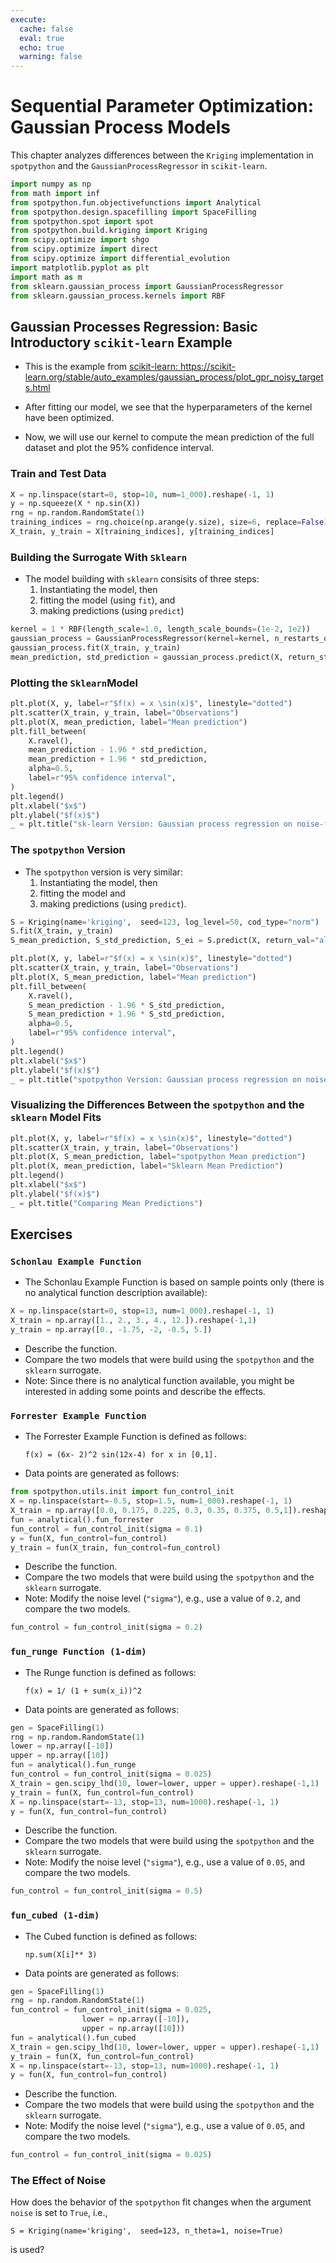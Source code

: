 ```yaml
---
execute:
  cache: false
  eval: true
  echo: true
  warning: false
---
```


# Sequential Parameter Optimization:  Gaussian Process Models {#sec-gaussian-process-models}

This chapter analyzes differences between the `Kriging` implementation in `spotpython` and the `GaussianProcessRegressor` in `scikit-learn`.

```python
import numpy as np
from math import inf
from spotpython.fun.objectivefunctions import Analytical
from spotpython.design.spacefilling import SpaceFilling
from spotpython.spot import spot
from spotpython.build.kriging import Kriging
from scipy.optimize import shgo
from scipy.optimize import direct
from scipy.optimize import differential_evolution
import matplotlib.pyplot as plt
import math as m
from sklearn.gaussian_process import GaussianProcessRegressor
from sklearn.gaussian_process.kernels import RBF
```

## Gaussian Processes Regression: Basic Introductory `scikit-learn` Example

* This is the example from [scikit-learn: https://scikit-learn.org/stable/auto_examples/gaussian_process/plot_gpr_noisy_targets.html](https://scikit-learn.org/stable/auto_examples/gaussian_process/plot_gpr_noisy_targets.html)

* After fitting our model, we see that the hyperparameters of the kernel have been optimized. 
* Now, we will use our kernel to compute the mean prediction of the full dataset and plot the 95% confidence interval.

### Train and Test Data

```python
X = np.linspace(start=0, stop=10, num=1_000).reshape(-1, 1)
y = np.squeeze(X * np.sin(X))
rng = np.random.RandomState(1)
training_indices = rng.choice(np.arange(y.size), size=6, replace=False)
X_train, y_train = X[training_indices], y[training_indices]
```

### Building the Surrogate With `Sklearn`

* The model building with `sklearn` consisits of three steps:
    1. Instantiating the model, then
    2. fitting the model (using `fit`), and
    3. making predictions (using `predict`)

```python
kernel = 1 * RBF(length_scale=1.0, length_scale_bounds=(1e-2, 1e2))
gaussian_process = GaussianProcessRegressor(kernel=kernel, n_restarts_optimizer=9)
gaussian_process.fit(X_train, y_train)
mean_prediction, std_prediction = gaussian_process.predict(X, return_std=True)
```

### Plotting the `Sklearn`Model

```python
plt.plot(X, y, label=r"$f(x) = x \sin(x)$", linestyle="dotted")
plt.scatter(X_train, y_train, label="Observations")
plt.plot(X, mean_prediction, label="Mean prediction")
plt.fill_between(
    X.ravel(),
    mean_prediction - 1.96 * std_prediction,
    mean_prediction + 1.96 * std_prediction,
    alpha=0.5,
    label=r"95% confidence interval",
)
plt.legend()
plt.xlabel("$x$")
plt.ylabel("$f(x)$")
_ = plt.title("sk-learn Version: Gaussian process regression on noise-free dataset")
```

### The `spotpython` Version

* The `spotpython` version is very similar:
    1. Instantiating the model, then
    2. fitting the model and
    3. making predictions (using `predict`).

```python
S = Kriging(name='kriging',  seed=123, log_level=50, cod_type="norm")
S.fit(X_train, y_train)
S_mean_prediction, S_std_prediction, S_ei = S.predict(X, return_val="all")
```

```python
plt.plot(X, y, label=r"$f(x) = x \sin(x)$", linestyle="dotted")
plt.scatter(X_train, y_train, label="Observations")
plt.plot(X, S_mean_prediction, label="Mean prediction")
plt.fill_between(
    X.ravel(),
    S_mean_prediction - 1.96 * S_std_prediction,
    S_mean_prediction + 1.96 * S_std_prediction,
    alpha=0.5,
    label=r"95% confidence interval",
)
plt.legend()
plt.xlabel("$x$")
plt.ylabel("$f(x)$")
_ = plt.title("spotpython Version: Gaussian process regression on noise-free dataset")
```

### Visualizing the Differences Between the `spotpython` and the `sklearn` Model Fits

```python
plt.plot(X, y, label=r"$f(x) = x \sin(x)$", linestyle="dotted")
plt.scatter(X_train, y_train, label="Observations")
plt.plot(X, S_mean_prediction, label="spotpython Mean prediction")
plt.plot(X, mean_prediction, label="Sklearn Mean Prediction")
plt.legend()
plt.xlabel("$x$")
plt.ylabel("$f(x)$")
_ = plt.title("Comparing Mean Predictions")
```

## Exercises

### `Schonlau Example Function`

* The Schonlau Example Function is based on sample points only (there is no analytical function description available):

```python
X = np.linspace(start=0, stop=13, num=1_000).reshape(-1, 1)
X_train = np.array([1., 2., 3., 4., 12.]).reshape(-1,1)
y_train = np.array([0., -1.75, -2, -0.5, 5.])
```

* Describe the function.
* Compare the two models that were build using the `spotpython` and the `sklearn` surrogate.
* Note: Since there is no analytical function available, you might be interested in adding some points and describe the effects.

### `Forrester Example Function`

* The Forrester Example Function is defined as follows:

    `f(x) = (6x- 2)^2 sin(12x-4) for x in [0,1].`

* Data points are generated as follows:

```python
from spotpython.utils.init import fun_control_init
X = np.linspace(start=-0.5, stop=1.5, num=1_000).reshape(-1, 1)
X_train = np.array([0.0, 0.175, 0.225, 0.3, 0.35, 0.375, 0.5,1]).reshape(-1,1)
fun = analytical().fun_forrester
fun_control = fun_control_init(sigma = 0.1)
y = fun(X, fun_control=fun_control)
y_train = fun(X_train, fun_control=fun_control)
```

* Describe the function.
* Compare the two models that were build using the `spotpython` and the `sklearn` surrogate.
* Note: Modify the noise level (`"sigma"`), e.g., use a value of `0.2`, and compare the two models.

```python
fun_control = fun_control_init(sigma = 0.2)
```

### `fun_runge Function (1-dim)`

* The Runge function is defined as follows:

  `f(x) = 1/ (1 + sum(x_i))^2`

* Data points are generated as follows:

```python
gen = SpaceFilling(1)
rng = np.random.RandomState(1)
lower = np.array([-10])
upper = np.array([10])
fun = analytical().fun_runge
fun_control = fun_control_init(sigma = 0.025)
X_train = gen.scipy_lhd(10, lower=lower, upper = upper).reshape(-1,1)
y_train = fun(X, fun_control=fun_control)
X = np.linspace(start=-13, stop=13, num=1000).reshape(-1, 1)
y = fun(X, fun_control=fun_control)
```

* Describe the function.
* Compare the two models that were build using the `spotpython` and the `sklearn` surrogate.
* Note: Modify the noise level (`"sigma"`), e.g., use a value of `0.05`, and compare the two models.

```python
fun_control = fun_control_init(sigma = 0.5)
```

### `fun_cubed (1-dim)`

* The Cubed function is defined as follows:

    `np.sum(X[i]** 3)`

* Data points are generated as follows:

```python
gen = SpaceFilling(1)
rng = np.random.RandomState(1)
fun_control = fun_control_init(sigma = 0.025,
                lower = np.array([-10]),
                upper = np.array([10]))
fun = analytical().fun_cubed
X_train = gen.scipy_lhd(10, lower=lower, upper = upper).reshape(-1,1)
y_train = fun(X, fun_control=fun_control)
X = np.linspace(start=-13, stop=13, num=1000).reshape(-1, 1)
y = fun(X, fun_control=fun_control)
```

* Describe the function.
* Compare the two models that were build using the `spotpython` and the `sklearn` surrogate.
* Note: Modify the noise level (`"sigma"`), e.g., use a value of `0.05`, and compare the two models.

```python
fun_control = fun_control_init(sigma = 0.025)
```

### The Effect of Noise

How does the behavior of the `spotpython` fit changes when the argument `noise` is set to `True`, i.e.,
    
`S = Kriging(name='kriging',  seed=123, n_theta=1, noise=True)`

is used?

